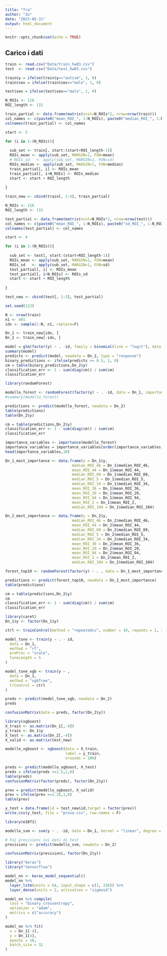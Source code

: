 ```yaml
---
title: "fra"
author: "Io"
date: "2023-05-31"
output: html_document
---
```


```r
knitr::opts_chunk$set(echo = TRUE)
```

## Carico i dati

```r

train <- read.csv("Data/train_hw03.csv")
test  <- read.csv("Data/test_hw03.csv")

train$y = ifelse(train$y=="autism", 1, 0)
train$sex = ifelse(train$sex=="male", 1, 0)

test$sex = ifelse(test$sex=="male", 1, 0)

```

```r
N_ROIs <- 116
ROI_length <- 115

train_partial <- data.frame(matrix(ncol=N_ROIs*2, nrow=nrow(train)))
col_names <- c(paste0("mean_ROI_", 1:N_ROIs), paste0("median_ROI_", 1:N_ROIs))
colnames(train_partial) <- col_names

start <- 5

for (i in 1:(N_ROIs)){
  
  sub_set <- train[, start:(start+ROI_length-1)]
  ROIs_mean <- apply(sub_set, MARGIN=1, FUN=mean)
  # ROIs_sd   <- apply(sub_set, MARGIN=1, FUN=sd)
  ROIs_median <- apply(sub_set, MARGIN=1, FUN=median)
  train_partial[, i] <- ROIs_mean
  train_partial[, i+N_ROIs] <- ROIs_median
  start <- start + ROI_length
  
}

train_new <- cbind(train[, 1:4], train_partial)
```


```r
N_ROIs <- 116
ROI_length <- 115

test_partial <- data.frame(matrix(ncol=N_ROIs*2, nrow=nrow(test)))
col_names <- c(paste0("mean_ROI_", 1:N_ROIs), paste0("sd_ROI_", 1:N_ROIs))
colnames(test_partial) <- col_names

start <- 4

for (i in 1:(N_ROIs)){
  
  sub_set <- test[, start:(start+ROI_length-1)]
  ROIs_mean <- apply(sub_set, MARGIN=1, FUN=mean)
  ROIs_sd   <- apply(sub_set, MARGIN=1, FUN=sd)
  test_partial[, i] <- ROIs_mean
  test_partial[, i+N_ROIs] <- ROIs_sd
  start <- start + ROI_length
  
}

test_new <- cbind(test[, 1:3], test_partial)
```


```r
set.seed(123)

N <- nrow(train)
n1 <- 401
idx <- sample(1:N, n1, replace=F)
```


```r
Dn_1 <- train_new[idx, ]
Dn_2 <- train_new[-idx, ]
```

```r
model = glm(factor(y) ~ . -id, family = binomial(link = "logit"), data = Dn_1)
summary(model)
predicts <- predict(model, newdata = Dn_2, type = "response")
binary_predictions <- ifelse(predicts >= 0.5, 1, 0)
cm = table(binary_predictions,Dn_2$y)
classification_err <- 1 - sum(diag(cm)) / sum(cm)
classification_err
```

```r
library(randomForest)

modello_forest <- randomForest(factor(y) ~ . -id, data = Dn_1, importance = TRUE)
#summary(modello_forest)

predictions <- predict(modello_forest, newdata = Dn_2)
table(predictions)
table(Dn_2$y)

cm = table(predictions,Dn_2$y)
classification_err <- 1 - sum(diag(cm)) / sum(cm)
classification_err
```


```r
importance_variables <- importance(modello_forest)
importance_variables = importance_variables[order(importance_variables, decreasing = TRUE),]
head(importance_variables,10)

Dn_1_most_importance <- data.frame(y = Dn_1$y,
                              median_ROI_46 = Dn_1$median_ROI_46,
                              mean_ROI_44 = Dn_1$mean_ROI_44,
                              median_ROI_89 = Dn_1$median_ROI_89,
                              median_ROI_5 = Dn_1$median_ROI_5,
                              median_ROI_34 = Dn_1$median_ROI_34,
                              mean_ROI_36 = Dn_1$mean_ROI_36,
                              mean_ROI_20 = Dn_1$mean_ROI_20,
                              mean_ROI_94 = Dn_1$mean_ROI_94,
                              mean_ROI_2 = Dn_1$mean_ROI_2,
                              median_ROI_104 = Dn_1$median_ROI_104)

Dn_2_most_importance <- data.frame(y = Dn_2$y,
                              median_ROI_46 = Dn_2$median_ROI_46,
                              mean_ROI_44 = Dn_2$mean_ROI_44,
                              median_ROI_89 = Dn_2$median_ROI_89,
                              median_ROI_5 = Dn_2$median_ROI_5,
                              median_ROI_34 = Dn_2$median_ROI_34,
                              mean_ROI_36 = Dn_2$mean_ROI_36,
                              mean_ROI_20 = Dn_2$mean_ROI_20,
                              mean_ROI_94 = Dn_2$mean_ROI_94,
                              mean_ROI_2 = Dn_2$mean_ROI_2,
                              median_ROI_104 = Dn_2$median_ROI_104)
```


```r
forest_top10 <- randomForest(factor(y) ~ . , data = Dn_1_most_importance)

predictions <- predict(forest_top10, newdata = Dn_2_most_importance)
table(predictions)
```
```r
cm = table(predictions,Dn_2$y)
cm
classification_err <- 1 - sum(diag(cm)) / sum(cm)
classification_err
```
```r
library(caret)
Dn_1$y <- factor(Dn_1$y)

ctrl <- trainControl(method = "repeatedcv", number = 10, repeats = 2, search = "random")

model_tune <- train(y ~ . - id,
  data = Dn_1,
  method = "rf",
  preProc = "scale",
  tuneLength = 5
)

model_tune_xgb <- train(y ~ ,
  data = Dn_1,
  method = "xgbTree",
  trControl = ctrl
)

preds <- predict(model_tune_xgb, newdata = Dn_2)
preds

confusionMatrix(data = preds, factor(Dn_2$y))
```

```r
library(xgboost)
X_train <- as.matrix(Dn_1[,-4])
y_train <- Dn_1$y
X_test <- as.matrix(Dn_2[,-4])
X_valid <- as.matrix(test_new)

modello_xgboost <- xgboost(data = X_train, 
                           label = y_train, 
                           nrounds = 100)

preds <- predict(modello_xgboost, X_test)
preds = ifelse(preds >=1.5,1,0)
table(preds)
confusionMatrix(factor(preds), factor(Dn_2$y))

prev = predict(modello_xgboost, X_valid)
prev = ifelse(prev >=1.28,1,0)
table(prev)
```
```r

y_test = data.frame(id = test_new$id,target = factor(prev))
write.csv(y_test, file = "prova.csv", row.names = F)
```


```r
library(e1071)

modello_svm <- svm(y ~ . -id, data = Dn_1, kernel = "linear", degree = 5, scale = T, probability = TRUE)

# Fai previsioni sui dati di test
previsioni <- predict(modello_svm, newdata = Dn_2)

confusionMatrix(previsioni, factor(Dn_2$y))

```


```r
library("keras")
library("tensorflow")
```


```r
model_nn <- keras_model_sequential() 
model_nn %>%
  layer_lstm(units = 64, input_shape = c(1, 236)) %>%
  layer_dense(units = 2, activation = "sigmoid")
```


```r
model_nn %>% compile(
  loss = "binary_crossentropy",
  optimizer = "adam",
  metrics = c("accuracy")
)

model_nn %>% fit(
  x = Dn_1[-4],
  y = Dn_1[4],
  epochs = 10,
  batch_size = 32
)

```
